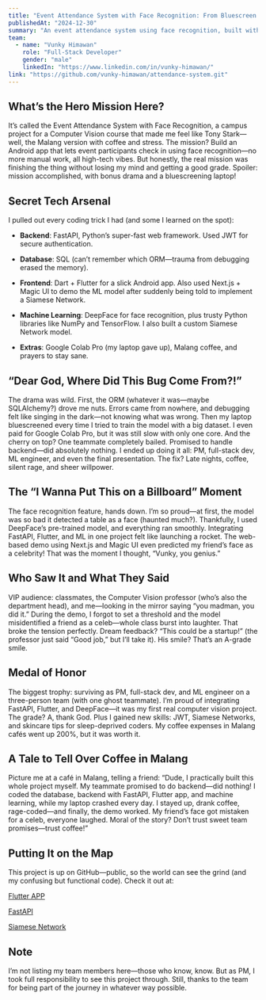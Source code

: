 ```yaml
---
title: "Event Attendance System with Face Recognition: From Bluescreen to Celebrity Look-Alikes!"
publishedAt: "2024-12-30"
summary: "An event attendance system using face recognition, built with FastAPI, Flutter, and DeepFace. Faced bluescreens, a passive team member, and sleepless nights—but still led the project as PM, completed all major features, and got an A. Chaos turned into success!"
team:
  - name: "Vunky Himawan"
    role: "Full-Stack Developer"
    gender: "male"
    linkedIn: "https://www.linkedin.com/in/vunky-himawan/"
link: "https://github.com/vunky-himawan/attendance-system.git"
---
```


## What’s the Hero Mission Here?

It’s called the Event Attendance System with Face Recognition, a campus project for a Computer Vision course that made me feel like Tony Stark—well, the Malang version with coffee and stress. The mission? Build an Android app that lets event participants check in using face recognition—no more manual work, all high-tech vibes. But honestly, the real mission was finishing the thing without losing my mind and getting a good grade. Spoiler: mission accomplished, with bonus drama and a bluescreening laptop!

## Secret Tech Arsenal

I pulled out every coding trick I had (and some I learned on the spot):

- **Backend**: FastAPI, Python’s super-fast web framework. Used JWT for secure authentication.

- **Database**: SQL (can’t remember which ORM—trauma from debugging erased the memory).

- **Frontend**: Dart + Flutter for a slick Android app. Also used Next.js + Magic UI to demo the ML model after suddenly being told to implement a Siamese Network.

- **Machine Learning**: DeepFace for face recognition, plus trusty Python libraries like NumPy and TensorFlow. I also built a custom Siamese Network model.

- **Extras**: Google Colab Pro (my laptop gave up), Malang coffee, and prayers to stay sane.

## “Dear God, Where Did This Bug Come From?!”

The drama was wild. First, the ORM (whatever it was—maybe SQLAlchemy?) drove me nuts. Errors came from nowhere, and debugging felt like singing in the dark—not knowing what was wrong. Then my laptop bluescreened every time I tried to train the model with a big dataset. I even paid for Google Colab Pro, but it was still slow with only one core. And the cherry on top? One teammate completely bailed. Promised to handle backend—did absolutely nothing. I ended up doing it all: PM, full-stack dev, ML engineer, and even the final presentation. The fix? Late nights, coffee, silent rage, and sheer willpower.

## The “I Wanna Put This on a Billboard” Moment

The face recognition feature, hands down. I’m so proud—at first, the model was so bad it detected a table as a face (haunted much?). Thankfully, I used DeepFace’s pre-trained model, and everything ran smoothly. Integrating FastAPI, Flutter, and ML in one project felt like launching a rocket. The web-based demo using Next.js and Magic UI even predicted my friend’s face as a celebrity! That was the moment I thought, “Vunky, you genius.”

## Who Saw It and What They Said

VIP audience: classmates, the Computer Vision professor (who’s also the department head), and me—looking in the mirror saying “you madman, you did it.” During the demo, I forgot to set a threshold and the model misidentified a friend as a celeb—whole class burst into laughter. That broke the tension perfectly. Dream feedback? “This could be a startup!” (the professor just said “Good job,” but I’ll take it). His smile? That’s an A-grade smile.

## Medal of Honor

The biggest trophy: surviving as PM, full-stack dev, and ML engineer on a three-person team (with one ghost teammate). I’m proud of integrating FastAPI, Flutter, and DeepFace—it was my first real computer vision project. The grade? A, thank God. Plus I gained new skills: JWT, Siamese Networks, and skincare tips for sleep-deprived coders. My coffee expenses in Malang cafés went up 200%, but it was worth it.

## A Tale to Tell Over Coffee in Malang

Picture me at a café in Malang, telling a friend:
“Dude, I practically built this whole project myself. My teammate promised to do backend—did nothing! I coded the database, backend with FastAPI, Flutter app, and machine learning, while my laptop crashed every day. I stayed up, drank coffee, rage-coded—and finally, the demo worked. My friend’s face got mistaken for a celeb, everyone laughed. Moral of the story? Don’t trust sweet team promises—trust coffee!”

## Putting It on the Map

This project is up on GitHub—public, so the world can see the grind (and my confusing but functional code). Check it out at:

[Flutter APP](https://github.com/vunky-himawan/attendance-system.git)

[FastAPI](https://github.com/vunky-himawan/Eventpass-Backend.git)

[Siamese Network](https://github.com/vunky-himawan/Kuliah-Machine-Learning/tree/main/Project)

## Note

I’m not listing my team members here—those who know, know. But as PM, I took full responsibility to see this project through. Still, thanks to the team for being part of the journey in whatever way possible.
